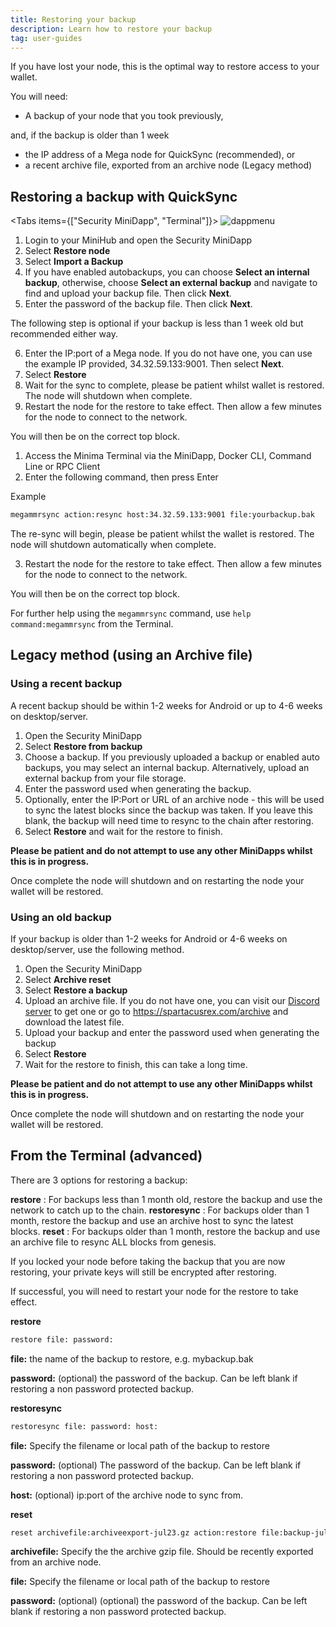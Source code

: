 ```yaml
---
title: Restoring your backup
description: Learn how to restore your backup
tag: user-guides
---
```


If you have lost your node, this is the optimal way to restore access to your wallet.

You will need:

- A backup of your node that you took previously,

and, if the backup is older than 1 week

- the IP address of a Mega node for QuickSync (recommended), or
- a recent archive file, exported from an archive node (Legacy method)

## Restoring a backup with QuickSync

<Tabs items={["Security MiniDapp", "Terminal"]}>
  <Tab value="Security MiniDapp">
![dappmenu](/img/app/security.jpg)

1. Login to your MiniHub and open the Security MiniDapp
2. Select **Restore node**
3. Select **Import a Backup**
4. If you have enabled autobackups, you can choose **Select an internal backup**, otherwise, choose **Select an external backup** and navigate to find and upload your backup file. Then click **Next**.
5. Enter the password of the backup file. Then click **Next**.

The following step is optional if your backup is less than 1 week old but recommended either way.

6. Enter the IP:port of a Mega node. If you do not have one, you can use the example IP provided, 34.32.59.133:9001. Then select **Next**.
7. Select **Restore**
8. Wait for the sync to complete, please be patient whilst wallet is restored. The node will shutdown when complete.
9. Restart the node for the restore to take effect. Then allow a few minutes for the node to connect to the network.

You will then be on the correct top block.

  </Tab>
  <Tab value="Terminal">

1. Access the Minima Terminal via the MiniDapp, Docker CLI, Command Line or RPC Client
2. Enter the following command, then press Enter

Example

```bash title="Terminal"
megammrsync action:resync host:34.32.59.133:9001 file:yourbackup.bak
```

The re-sync will begin, please be patient whilst the wallet is restored. The node will shutdown automatically when complete.

3. Restart the node for the restore to take effect. Then allow a few minutes for the node to connect to the network.

You will then be on the correct top block.

For further help using the `megammrsync` command, use `help command:megammrsync` from the Terminal.

  </Tab>
</Tabs>

## Legacy method (using an Archive file)

### Using a recent backup

A recent backup should be within 1-2 weeks for Android or up to 4-6 weeks on desktop/server.

1. Open the Security MiniDapp
2. Select **Restore from backup**
3. Choose a backup. If you previously uploaded a backup or enabled auto backups, you may select an internal backup. Alternatively, upload an external backup from your file storage.
4. Enter the password used when generating the backup.
5. Optionally, enter the IP:Port or URL of an archive node - this will be used to sync the latest blocks since the backup was taken. If you leave this blank, the backup will need time to resync to the chain after restoring.
6. Select **Restore** and wait for the restore to finish.

**Please be patient and do not attempt to use any other MiniDapps whilst this is in progress.**

Once complete the node will shutdown and on restarting the node your wallet will be restored.

### Using an old backup

If your backup is older than 1-2 weeks for Android or 4-6 weeks on desktop/server, use the following method.

1. Open the Security MiniDapp
2. Select **Archive reset**
3. Select **Restore a backup**
4. Upload an archive file. If you do not have one, you can visit our [Discord server](https://discord.com/invite/minimaglobal) to get one or go to https://spartacusrex.com/archive and download the latest file.
5. Upload your backup and enter the password used when generating the backup
6. Select **Restore**
7. Wait for the restore to finish, this can take a long time.

**Please be patient and do not attempt to use any other MiniDapps whilst this is in progress.**

Once complete the node will shutdown and on restarting the node your wallet will be restored.

## From the Terminal (advanced)

There are 3 options for restoring a backup:

**restore** : For backups less than 1 month old, restore the backup and use the network to catch up to the chain.
**restoresync** : For backups older than 1 month, restore the backup and use an archive host to sync the latest blocks.
**reset** : For backups older than 1 month, restore the backup and use an archive file to resync ALL blocks from genesis.

If you locked your node before taking the backup that you are now restoring, your private keys will still be encrypted after restoring.

If successful, you will need to restart your node for the restore to take effect.

**restore**

```bash title="Terminal"
restore file: password:
```

**file:** the name of the backup to restore, e.g. mybackup.bak

**password:** (optional) the password of the backup. Can be left blank if restoring a non password protected backup.

**restoresync**

```bash title="Terminal"
restoresync file: password: host:
```

**file:**
Specify the filename or local path of the backup to restore

**password:** (optional)
The password of the backup. Can be left blank if restoring a non password protected backup.

**host:** (optional)
ip:port of the archive node to sync from.

**reset**

```bash title="Terminal"
reset archivefile:archiveexport-jul23.gz action:restore file:backup-jul23.bak password:Longsecurepassword456
```

**archivefile:**
Specify the the archive gzip file. Should be recently exported from an archive node.

**file:**
Specify the filename or local path of the backup to restore

**password:** (optional)
(optional) the password of the backup. Can be left blank if restoring a non password protected backup.
